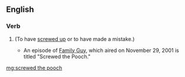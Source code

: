 ==English==

===Verb===
{{head|en|verb form}}

# {{en-past of|screw the pooch}} {{label|en|slang}} (To have [[screwed up]] or to have made a mistake.)
#* An episode of [[Family Guy]], which aired on November 29, 2001 is titled "Screwed the Pooch."

[[mg:screwed the pooch]]